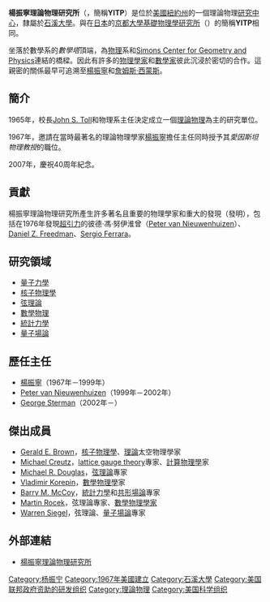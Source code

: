 {{Link style|time=2015-12-11T07:24:44+00:00}}
{{coord|40.91579|N|73.12634|W|display=title}}

'''楊振寧理論物理研究所'''（{{lang-en|C. N. Yang Institute for Theoretical Physics}}，簡稱'''YITP'''）是位於[[美國|美國]][[紐約州|紐約州]]的一個理論物理[[研究中心|研究中心]]，隸屬於[[石溪大學|石溪大學]]。與在[[日本|日本]]的[[:en:Yukawa_Institute_for_Theoretical_Physics|京都大學基礎物理學研究所]]（{{lang-en|Yukawa Institute for Theoretical Physics}}）的簡稱'''YITP'''相同。

坐落於數學系的''數學塔''頂端，為[[物理学|物理]]系和[[:en:Simons_Center_for_Geometry_and_Physics|Simons Center for Geometry and Physics]]連結的橋樑。因此有許多的[[物理學家|物理學家]]和[[數學家|數學家]]彼此沉浸於密切的合作。這親密的關係最早可追溯至[[楊振寧|楊振寧]]和[[詹姆斯·西蒙斯|詹姆斯·西蒙斯]]。

== 簡介 ==
1965年，校長[[:en:John_S._Toll|John S. Toll]]和物理系主任決定成立一個[[理论物理学|理論物理]]為主的研究單位。

1967年，邀請在當時最著名的理論物理學家[[楊振寧|楊振寧]]擔任主任同時授予其''愛因斯坦物理教授''的職位。

2007年，慶祝40周年紀念。

==貢獻==
楊振寧理論物理研究所產生許多著名且重要的物理學家和重大的發現（發明），包括在1976年發現[[超引力|超引力]]的彼德·馮·努伊淮曾（[[:en:Peter_van_Nieuwenhuizen|Peter van Nieuwenhuizen]]）、[[:en:Daniel_Z._Freedman|Daniel Z. Freedman]]、[[:en:Sergio_Ferrara|Sergio Ferrara]]。

== 研究領域 ==
* [[量子力學|量子力學]]
* [[核子物理學|核子物理學]]
* [[弦理論|弦理論]]
* [[數學物理|數學物理]]
* [[統計力學|統計力學]]
* [[量子場論|量子場論]]

== 歷任主任 ==
* [[楊振寧|楊振寧]]（1967年－1999年）
* [[:en:Peter_van_Nieuwenhuizen|Peter van Nieuwenhuizen]]（1999年－2002年）
* [[:en:George_Sterman|George Sterman]]（2002年－）

== 傑出成員 ==
* [[:en:Gerald_E._Brown|Gerald E. Brown]]，[[核子物理學|核子物理學]]、[[理論|理論]]太空物理學家
* [[:en:Michael_Creutz|Michael Creutz]]，[[:en:lattice_gauge_theory|lattice gauge theory]]專家、[[計算物理學|計算物理學]]家
* [[:en:Michael_R._Douglas|Michael R. Douglas]]，[[弦理論|弦理論]]專家
* [[:en:Vladimir_Korepin|Vladimir Korepin]]，[[數學物理學|數學物理學]]家
* [[:en:Barry_M._McCoy|Barry M. McCoy]]，[[統計力學|統計力學]]和[[共形場論|共形場論]]專家
* [[:en:Martin_Rocek|Martin Rocek]]，弦理論專家、[[數學物理學家|數學物理學家]]
* [[:en:Warren_Siegel|Warren Siegel]]，弦理論、[[量子場論|量子場論]]專家

== 外部連結 ==
* [http://insti.physics.sunysb.edu/itp/www/index.php 楊振寧理論物理研究所] {{Wayback|url=http://insti.physics.sunysb.edu/itp/www/index.php |date=20210122022143 }}

{{小作品}}
[[Category:杨振宁|Category:杨振宁]]
[[Category:1967年美國建立|Category:1967年美國建立]]
[[Category:石溪大學|Category:石溪大學]]
[[Category:美国联邦政府资助的研发组织|Category:美国联邦政府资助的研发组织]]
[[Category:理論物理|Category:理論物理]]
[[Category:美国科学组织|Category:美国科学组织]]